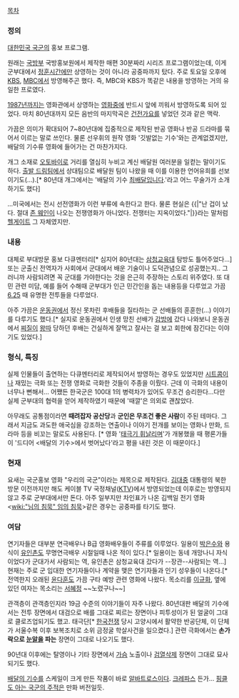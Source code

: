 [[목차]]

=== 정의 ===
[[대한민국 국군]]의 홍보 프로그램.

원래는 [[국방부]] 국방홍보원에서 제작한 매편 30분짜리 시리즈 프로그램이었는데, 이게 군부대에서 [[정훈]]시간에만 상영하는 것이 아니라 공중파까지 탔다. 주로  토요일 오후에 [[KBS]], [[MBC]]에서 방영해주곤 했다. 즉, MBC와 KBS가 똑같은 내용을 방영하는 거의 유일한 프로였다. 

[[1987년]]까지는 영화관에서 상영하는 [[영화]]중에 반드시 앞에 끼워서 방영하도록 되어 있었다. 마치 80년대까지 모든 음반의 마지막곡은 [[건전가요]]를 넣었던 것과 같은 맥락.

가끔은 의미가 확대되어 7~80년대에 집중적으로 제작된 반공 영화나 반공 드라마를 묶어서 이르는 말로 쓰인다. 물론 선우휘의 원작 영화 '깃발없는 기수'와는 관계없겠지만, 배달의 기수류 영화에 들어가는 건 마찬가지다. 

개그 소재로 [[오토바이]]로 거리를 열심히 누비고 계신 배달원 여러분을 일컫는 말이기도 하다. [[출발 드림팀]]에서 상대팀으로 배달원 팀이 나왔을 때 이를 이용한 언어유희를 선보이기도(...).[* 80년대 개그에서는 '배달의 기수 [[최배달]]입니다.'라고 어느 무술가가 소개하기도 했다]

...미국에서는 전시 선전영화가  이런 부류에 속한다고 한다. 물론 현실은
{{|"난 겁이 났다. 절대 [[존 웨인]]이 나오는 전쟁영화가 아니었다. 전쟁터는 지옥이었다."|}}라는 말처럼 [[헬게이트]] 그 자체였지만.

=== 내용 ===
대체로 부대방문 홍보 다큐멘터리[* 심지어 80년대는 [[삼청교육대]] 탐방도 틀어주었다...] 또는 군출신 전역자가 사회에서 군대에서 배운 기술이나 도덕관념으로 성공했는지.. 그러니까 사람되려면 꼭 군대를 가야한다는 것을 은근히 주장하는 스토리 위주였다. 또 대민 관련 미담, 예를 들어 수해때 군부대가 인근 민간인을 돕는 내용등을 다루었고 가끔 [[6.25]] 때 유명한 전투들을 다루었다.

아주 가끔은 [[운동권]]에서 정신 못차린 후배들을 질타하는 군 선배들의 훈훈한(...) 이야기를 다루기도 했다.[* 실지로 운동권에서 인생 망친 선배가 [[감방]]에 갔다 나와보니 운동권에서 [[찌질이]] [[왕따]] 당하던 후배는 건실하게 잘먹고 잘사는 걸 보고 회한에 잠긴다는 이야기도 있었다.] 

=== 형식, 특징 ===
실제 인물들이 출연하는 다큐멘터리로 제작되어서 방영하는 경우도 있었지만 [[시트콤]]이나 재밌는 극화 또는 전쟁 영화로 극화한 것들이 주종을 이뤘다. 근데 이 극화의 내용이 너무나 뻔해서... 어쨌든 한국군은 100대 1의 병력차가 있어도 무조건 승리한다...다만 실제 군부대의 협력을 얻어 제작하였기 때문에 '때깔'은 의외로 괜찮았다. 

아무래도 공통점이라면 '''때려잡자 공산당'''과 '''군인은 무조건 좋은 사람'''이 주된 테마다. 그래서 지금도 과도한 애국심을 강조하는 연출이나 이야기 전개를 보이는 영화나 만화, 드라마 등을 비꼬는 말로도 사용된다. [* 영화 '[[태극기 휘날리며]]'가 개봉했을 때 평론가들이 '드디어 <배달의 기수>에서 벗어났다'라고 평을 내린 것은 이 때문이다.]

=== 현재 ===
요새는 국군홍보 영화 "우리의 국군"이라는 제목으로 제작된다. [[김대중]] 대통령의 북한 방문 이전까지만 해도 케이블 TV 국정채널([[KTV]])에서 방영되었는데 이후로는 방영되지 않고 주로 군부대에서만 돈다. 아주 일부지만 차인표가 나온 김백일 전기 영화 <[[wiki:"님의 침묵" 임의 침묵]]>같은 경우는 공중파를 타기도 했다.

=== 여담 ===
연기자들은 대부분 연극배우나 B급 영화배우들이 주류를 이루었다. 일용이 [[박은수]]와 용식이 [[유인촌]]도 무명연극배우 시절일때 나온 적이 있다.[* 일용이는 동네 개망나니 자식이었다가 군대가서 사람되는 역, 유인촌은 삼청교육대 갔다가 --장관--사람되는 역...] 현재는 주로 군 입대한 연기자들이나 계약을 맺은 연기자들과 인기 성우들이 나온다.[* 전역한지 오래된 [[윤다훈]]도 가끔 구타 예방 관련 영화에 나왔다. 목소리를 [[이규화]], 옆에 있던 여자는 목소리는 [[서혜정]] ~~노렸구나~~]

관객층이 관객층인지라 19금 수준의 이야기들이 자주 나왔다. 80년대판 배달의 기수에서는 전투 장면에서 대검으로 배를 그대로 찌르는 장면이나 피투성이가 된 얼굴이 그대로 클로즈업되기도 했고. 태극단[* [[한국전쟁]] 당시 고양시에서 활약한 반공단체, 이 단체가 서울수복 이후 보복조치로 소위 금정굴 학살사건을 일으켰다.] 관련 극화에서는 ''' 손가락으로 [[눈알]]을 파는''' 장면이 그대로 나오기도 했다.

90년대 이후에는 탈영이나 기타 장면에서 [[가슴]] 노출이나 [[검열삭제]] 장면이 그대로 묘사되기도 했다.

[[배달의 기수]]를 스케일이 크게 만든 작품이 바로 [[알바트로스]]이다. [[크레파스]] 든가... [[핑클도 아는 국군의 주적]]은 만화 버전일듯. 
